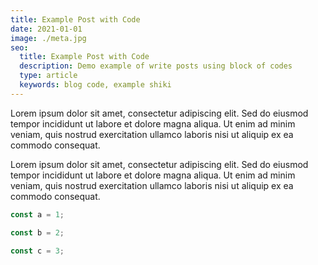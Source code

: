 ```yaml
---
title: Example Post with Code
date: 2021-01-01
image: ./meta.jpg
seo:
  title: Example Post with Code
  description: Demo example of write posts using block of codes
  type: article
  keywords: blog code, example shiki
---
```


Lorem ipsum dolor sit amet, consectetur adipiscing elit. Sed do eiusmod tempor incididunt ut labore et dolore magna aliqua. Ut enim ad minim veniam, quis nostrud exercitation ullamco laboris nisi ut aliquip ex ea commodo consequat.

Lorem ipsum dolor sit amet, consectetur adipiscing elit. Sed do eiusmod tempor incididunt ut labore et dolore magna aliqua. Ut enim ad minim veniam, quis nostrud exercitation ullamco laboris nisi ut aliquip ex ea commodo consequat.

```ts
const a = 1;
```

```ts
const b = 2;
```

```ts
const c = 3;
```